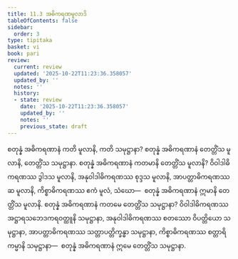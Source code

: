 ```yaml
---
title: 11.3 အဓိကရဏမူလာဒိ
tableOfContents: false
sidebar:
  order: 3
type: tipitaka
basket: vi
book: pari
review:
  current: review
  updated: '2025-10-22T11:23:36.358057'
  updated_by: ''
  notes: ''
  history:
  - state: review
    date: '2025-10-22T11:23:36.358057'
    updated_by: ''
    notes: ''
    previous_state: draft
---
```



<ReviewStatus review={frontmatter.review} showDetails={true} />

<HypothesisAnnotation frontmatter={frontmatter} />

<DynamicBreadcrumb />

<Division number="343" book="pari" e="ch" v="5" p="266">

<Paragraph number="1715" book="pari">
စတုန္နံ အဓိကရဏာနံ ကတိ မူလာနိ, ကတိ သမုဋ္ဌာနာ? စတုန္နံ အဓိကရဏာနံ တေတ္တိံသ မူလာနိ, တေတ္တိံသ သမုဋ္ဌာနာ.
</Paragraph>

<Paragraph number="1716" book="pari">
စတုန္နံ အဓိကရဏာနံ ကတမာနိ တေတ္တိံသ မူလာနိ? ဝိဝါဒါဓိကရဏဿ ဒွါဒသ မူလာနိ, အနုဝါဒါဓိကရဏဿ စုဒ္ဒသ မူလာနိ, အာပတ္တာဓိကရဏဿ ဆ မူလာနိ, ကိစ္စာဓိကရဏဿ ဧကံ မူလံ, သံဃော—  စတုန္နံ အဓိကရဏာနံ ဣမာနိ တေတ္တိံသ မူလာနိ.
</Paragraph>

<Paragraph number="1717" book="pari">
စတုန္နံ အဓိကရဏာနံ ကတမေ တေတ္တိံသ သမုဋ္ဌာနာ? ဝိဝါဒါဓိကရဏဿ အဋ္ဌာရသဘေဒကရဝတ္ထူနိ သမုဋ္ဌာနာ, အနုဝါဒါဓိကရဏဿ စတဿော ဝိပတ္တိယော သမုဋ္ဌာနာ, အာပတ္တာဓိကရဏဿ သတ္တာပတ္တိက္ခန္ဓာ သမုဋ္ဌာနာ, ကိစ္စာဓိကရဏဿ စတ္တာရိ ကမ္မာနိ သမုဋ္ဌာနာ—  စတုန္နံ အဓိကရဏာနံ ဣမေ တေတ္တိံသ သမုဋ္ဌာနာ.
</Paragraph>
</Division>
